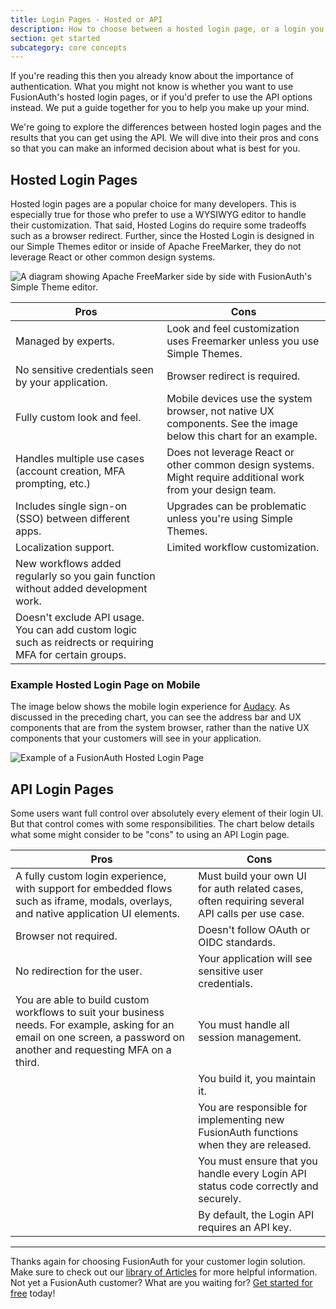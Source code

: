 ```yaml
---
title: Login Pages - Hosted or API
description: How to choose between a hosted login page, or a login you build with the Login API.
section: get started
subcategory: core concepts
---
```


If you're reading this then you already know about the importance of authentication. What you might not know is whether you want to use FusionAuth's hosted login pages, or if you'd prefer to use the API options instead. We put a guide together for you to help you make up your mind.

We're going to explore the differences between hosted login pages and the results that you can get using the API. We will dive into their pros and cons so that you can make an informed decision about what is best for you.

## Hosted Login Pages

Hosted login pages are a popular choice for many developers. This is especially true for those who prefer to use a WYSIWYG editor to handle their customization. That said, Hosted Logins do require some tradeoffs such as a browser redirect. Further, since the Hosted Login is designed in our Simple Themes editor or inside of Apache FreeMarker, they do not leverage React or other common design systems.

![A diagram showing Apache FreeMarker side by side with FusionAuth's Simple Theme editor.](/img/articles/hosted-vs-api/simple-vs-freemarker.png)

|Pros                                   |Cons                                   |
|-----                                  |-----                                  |
|Managed by experts.|Look and feel customization uses Freemarker unless you use Simple Themes.|
|No sensitive credentials seen by your application.|Browser redirect is required.|
|Fully custom look and feel.|Mobile devices use the system browser, not native UX components. See the image below this chart for an example.|
|Handles multiple use cases (account creation, MFA prompting, etc.)|Does not leverage React or other common design systems. Might require additional work from your design team.|
|Includes single sign-on (SSO) between different apps.|Upgrades can be problematic unless you're using Simple Themes.|
|Localization support.|Limited workflow customization.|
|New workflows added regularly so you gain function without added development work.||
|Doesn't exclude API usage. You can add custom logic such as reidrects or requiring MFA for certain groups.||

### Example Hosted Login Page on Mobile
The image below shows the mobile login experience for [Audacy](https://audacy.com). As discussed in the preceding chart, you can see the address bar and UX components that are from the system browser, rather than the native UX components that your customers will see in your application.

![Example of a FusionAuth Hosted Login Page](/img/articles/hosted-vs-api/built-with-fusionauth.png)

## API Login Pages

Some users want full control over absolutely every element of their login UI. But that control comes with some responsibilities. The chart below details what some might consider to be "cons" to using an API Login page.

| Pros | Cons |
|---|---|
| A fully custom login experience, with support for embedded flows  such as iframe, modals, overlays, and native application UI elements. | Must build your own UI for auth related cases, often requiring several API calls per use case. |
| Browser not required. | Doesn't follow OAuth or OIDC standards. |
| No redirection for the user. | Your application will see sensitive user credentials. |
| You are able to build custom workflows to suit your business needs. For example, asking for an email on one screen, a password on another and requesting MFA on a third. | You must handle all session management.  |
|  | You build it, you maintain it. |
|  | You are responsible for implementing new FusionAuth functions when they are released. |
|  | You must ensure that you handle every Login API status code correctly and securely. |
|  | By default, the Login API requires an API key. |
___

Thanks again for choosing FusionAuth for your customer login solution. Make sure to check out our [library of Articles](/articles) for more helpful information. Not yet a FusionAuth customer? What are you waiting for? [Get started for free](/download) today!

